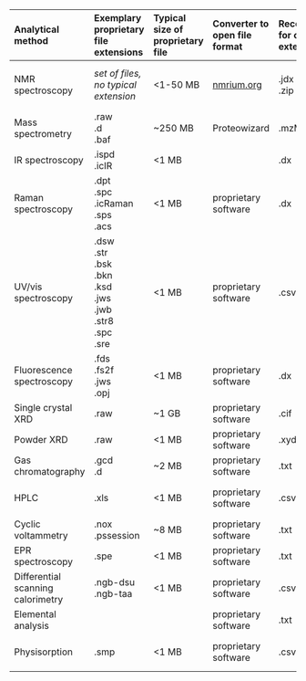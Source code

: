 |Analytical method|Exemplary proprietary file extensions|Typical size of proprietary file|Converter to open file format|Recommendation for open file extension*|File format|File size of open format|
|:------------|:------------|:------------|:------------|:------------|:------------|:------------|
|NMR spectroscopy|*set of files, no typical extension*|<1-50 MB| [nmrium.org](https://www.nmrium.org/) |.jdx<br/>.zip<br/>|JCAMP-DX *(raw)*<br/>NMReDATA *(assignments)*|<1-50 MB|
|Mass spectrometry|.raw<br/>.d<br/>.baf|~250 MB|Proteowizard|.mzML|mzML|~250 MB|
|IR spectroscopy|.ispd<br/>.icIR|<1 MB| |.dx|JCAMP-DX|<1 MB|
|Raman spectroscopy|.dpt<br/>.spc<br/>.icRaman<br/>.sps<br/>.acs|<1 MB|proprietary software|.dx|JCAMP-DX|<1 MB|
|UV/vis spectroscopy|.dsw<br/> .str<br/>.bsk<br/>.bkn<br/>.ksd<br/>.jws<br/>.jwb<br/>.str8<br/>.spc<br/>.sre|<1 MB|proprietary software|.csv|comma-separated values|<1 MB|
|Fluorescence spectroscopy|.fds<br/>.fs2f<br/>.jws<br/>.opj|<1 MB|proprietary software|.dx|JCAMP-DX|<1 MB|
|Single crystal XRD|.raw|~1 GB|proprietary software|.cif|crystallographic information file|<1 MB|
|Powder XRD|.raw|<1 MB|proprietary software|.xyd|text file|<1 MB|
|Gas chromatography|.gcd<br/>.d|~2 MB|proprietary software|.txt|text file|<1 MB|
|HPLC|.xls|<1 MB|proprietary software|.csv|comma-separated values|<1 MB|
|Cyclic voltammetry|.nox<br/>.pssession|~8 MB|proprietary software|.txt|text file|<1 MB|
|EPR spectroscopy|.spe|<1 MB|proprietary software|.txt|text file|<1 MB|
|Differential scanning calorimetry|.ngb-dsu<br/>.ngb-taa|<1 MB|proprietary software|.csv|comma-separated values|<1 MB|
|Elemental analysis| | |proprietary software|.txt|text file|<1 MB|
|Physisorption|.smp|<1 MB|proprietary software|.csv|comma-separated values|<1 MB|